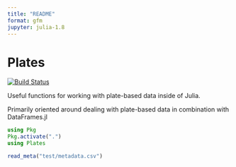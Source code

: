 ```yaml
---
title: "README"
format: gfm
jupyter: julia-1.8
---
```

# Plates
[![Build Status](https://github.com/bradyajohnston/Plates.jl/actions/workflows/CI.yml/badge.svg?branch=main)](https://github.com/bradyajohnston/Plates.jl/actions/workflows/CI.yml?query=branch%3Amain)

Useful functions for working with plate-based data inside of Julia.

Primarily oriented around dealing with plate-based data in combination with DataFrames.jl

```julia
using Pkg
Pkg.activate(".")
using Plates

read_meta("test/metadata.csv")
```



